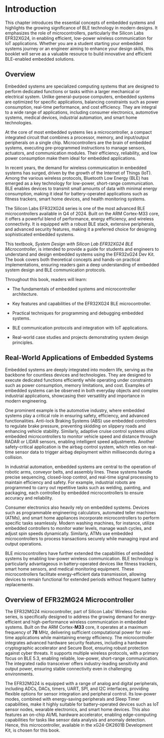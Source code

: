 # Introduction

::: chapterintro
This chapter introduces the essential concepts of embedded systems and highlights the growing significance of BLE technology in modern designs. It emphasizes the role of microcontrollers, particularly the Silicon Labs EFR32XG24, in enabling efficient, low-power wireless communication for IoT applications. Whether you are a student starting your embedded systems journey or an engineer aiming to enhance your design skills, this booklet will serve as a valuable resource to build innovative and efficient BLE-enabled embedded solutions.
:::

## Overview

Embedded systems are specialized computing systems that are designed to perform dedicated functions or tasks within a larger mechanical or electrical system. Unlike general-purpose computers, embedded systems are optimized for specific applications, balancing constraints such as power consumption, real-time performance, and cost efficiency. They are integral to a wide range of applications, including consumer electronics, automotive systems, medical devices, industrial automation, and smart home technologies.

At the core of most embedded systems lies a microcontroller, a compact integrated circuit that combines a processor, memory, and input/output peripherals on a single chip. Microcontrollers are the brain of embedded systems, executing pre-programmed instructions to manage sensors, actuators, and communication modules. Their efficiency, reliability, and low power consumption make them ideal for embedded applications.

In recent years, the demand for wireless communication in embedded systems has surged, driven by the growth of the Internet of Things (IoT). Among the various wireless protocols, Bluetooth Low Energy (BLE) has emerged as a key technology for low-power, short-range communication. BLE enables devices to transmit small amounts of data with minimal energy consumption, making it ideal for battery-operated applications such as fitness trackers, smart home devices, and health monitoring systems.

The Silicon Labs EFR32XG24 series is one of the most advanced BLE microcontrollers available in Q4 of 2024. Built on the ARM Cortex-M33 core, it offers a powerful blend of performance, energy efficiency, and wireless connectivity. It is equipped with a robust BLE stack, extensive peripherals, and advanced security features, making it a preferred choice for designing sophisticated embedded systems.

This textbook, *System Design with Silicon Lab EFR32XG24 BLE Microcontroller*, is intended to provide a guide for students and engineers to understand and design embedded systems using the EFR32xG24 Dev Kit. The book covers both theoretical concepts and hands-on practical implementations, ensuring readers gain a deep understanding of embedded system design and BLE communication protocols.

Throughout this book, readers will learn:

-   The fundamentals of embedded systems and microcontroller architecture.

-   Key features and capabilities of the EFR32XG24 BLE microcontroller.

-   Practical techniques for programming and debugging embedded systems.

-   BLE communication protocols and integration with IoT applications.

-   Real-world case studies and projects demonstrating system design principles.

## Real-World Applications of Embedded Systems

Embedded systems are deeply integrated into modern life, serving as the backbone for countless devices and technologies. They are designed to execute dedicated functions efficiently while operating under constraints such as power consumption, memory limitations, and cost. Examples of embedded systems can be observed in both everyday objects and complex industrial applications, showcasing their versatility and importance in modern engineering.

One prominent example is the automotive industry, where embedded systems play a critical role in ensuring safety, efficiency, and advanced functionalities. Anti-lock Braking Systems (ABS) use embedded controllers to regulate brake pressure, preventing skidding on slippery roads and enhancing vehicle stability. Similarly, adaptive cruise control systems utilize embedded microcontrollers to monitor vehicle speed and distance through RADAR or LIDAR sensors, enabling intelligent speed adjustments. Another safety-critical application is the airbag control system, which relies on real-time sensor data to trigger airbag deployment within milliseconds during a collision.

In industrial automation, embedded systems are central to the operation of robotic arms, conveyor belts, and assembly lines. These systems handle precise sequencing, closed-loop control, and real-time signal processing to maintain efficiency and safety. For example, industrial robots are programmed to carry out repetitive tasks such as welding, painting, and packaging, each controlled by embedded microcontrollers to ensure accuracy and reliability.

Consumer electronics also heavily rely on embedded systems. Devices such as programmable engineering calculators, automated teller machines (ATMs), and smart home appliances incorporate microcontrollers to perform specific tasks seamlessly. Modern washing machines, for instance, utilize embedded controllers to monitor water levels, manage wash cycles, and adjust spin speeds dynamically. Similarly, ATMs use embedded microcontrollers to process transactions securely while managing input and output operations.

BLE microcontrollers have further extended the capabilities of embedded systems by enabling low-power wireless communication. BLE technology is particularly advantageous in battery-operated devices like fitness trackers, smart home sensors, and medical monitoring equipment. These microcontrollers facilitate energy-efficient data transmission, allowing devices to remain functional for extended periods without frequent battery replacements.

## Overview of EFR32MG24 Microcontroller

The EFR32MG24 microcontroller, part of Silicon Labs' Wireless Gecko series, is specifically designed to address the growing demand for energy-efficient and high-performance wireless communication in embedded systems. Built on the ARM Cortex-**M33** core, it operates at a maximum frequency of **78** MHz, delivering sufficient computational power for real-time applications while maintaining energy efficiency. The microcontroller integrates advanced hardware security features, including a hardware cryptographic accelerator and Secure Boot, ensuring robust protection against cyber threats. It supports multiple wireless protocols, with a primary focus on BLE 5.3, enabling reliable, low-power, short-range communication. The integrated radio transceiver offers industry-leading sensitivity and output power, ensuring stable connectivity even in challenging environments.

The EFR32MG24 is equipped with a range of analog and digital peripherals, including ADCs, DACs, timers, UART, SPI, and I2C interfaces, providing flexible options for sensor integration and peripheral control. Its low-power modes, combined with energy-saving peripherals and Sleep Timer capabilities, make it highly suitable for battery-operated devices such as IoT sensor nodes, wearable electronics, and smart home devices. This also features an on-chip AI/ML hardware accelerator, enabling edge-computing capabilities for tasks like sensor data analysis and anomaly detection. Hence, this microcontroller, available in the xG24-DK2601B Development Kit, is chosen for this book.